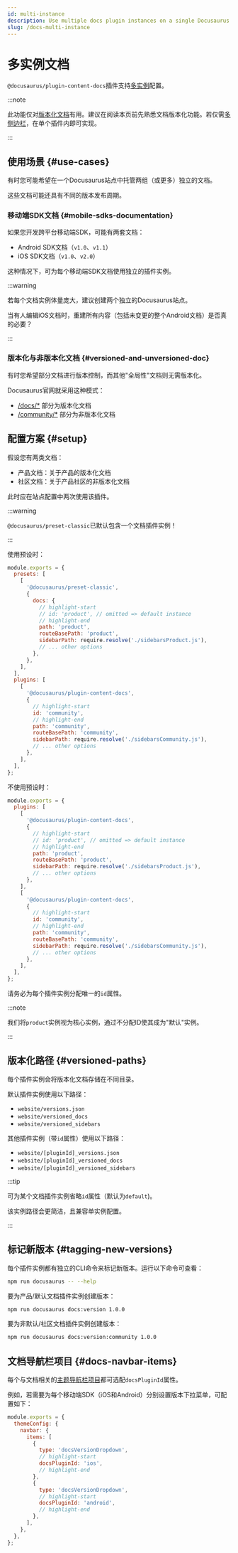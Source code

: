 ```yaml
---
id: multi-instance
description: Use multiple docs plugin instances on a single Docusaurus site.
slug: /docs-multi-instance
---
```


# 多实例文档

`@docusaurus/plugin-content-docs`插件支持[多实例](../../using-plugins.mdx#multi-instance-plugins-and-plugin-ids)配置。

:::note

此功能仅对[版本化文档](./versioning.mdx)有用。建议在阅读本页前先熟悉文档版本化功能。若仅需[多侧边栏](./sidebar/multiple-sidebars.mdx)，在单个插件内即可实现。

:::

## 使用场景 {#use-cases}

有时您可能希望在一个Docusaurus站点中托管两组（或更多）独立的文档。

这些文档可能还具有不同的版本发布周期。

### 移动端SDK文档 {#mobile-sdks-documentation}

如果您开发跨平台移动端SDK，可能有两套文档：

- Android SDK文档（`v1.0`、`v1.1`）
- iOS SDK文档（`v1.0`、`v2.0`）

这种情况下，可为每个移动端SDK文档使用独立的插件实例。

:::warning

若每个文档实例体量庞大，建议创建两个独立的Docusaurus站点。

当有人编辑iOS文档时，重建所有内容（包括未变更的整个Android文档）是否真的必要？

:::

### 版本化与非版本化文档 {#versioned-and-unversioned-doc}

有时您希望部分文档进行版本控制，而其他"全局性"文档则无需版本化。

Docusaurus官网就采用这种模式：

- [/docs/\*](/docs) 部分为版本化文档
- [/community/\*](/community/support) 部分为非版本化文档

## 配置方案 {#setup}

假设您有两类文档：

- 产品文档：关于产品的版本化文档
- 社区文档：关于产品社区的非版本化文档

此时应在站点配置中两次使用该插件。

:::warning

`@docusaurus/preset-classic`已默认包含一个文档插件实例！

:::

使用预设时：

```js title="docusaurus.config.js"
module.exports = {
  presets: [
    [
      '@docusaurus/preset-classic',
      {
        docs: {
          // highlight-start
          // id: 'product', // omitted => default instance
          // highlight-end
          path: 'product',
          routeBasePath: 'product',
          sidebarPath: require.resolve('./sidebarsProduct.js'),
          // ... other options
        },
      },
    ],
  ],
  plugins: [
    [
      '@docusaurus/plugin-content-docs',
      {
        // highlight-start
        id: 'community',
        // highlight-end
        path: 'community',
        routeBasePath: 'community',
        sidebarPath: require.resolve('./sidebarsCommunity.js'),
        // ... other options
      },
    ],
  ],
};
```

不使用预设时：

```js title="docusaurus.config.js"
module.exports = {
  plugins: [
    [
      '@docusaurus/plugin-content-docs',
      {
        // highlight-start
        // id: 'product', // omitted => default instance
        // highlight-end
        path: 'product',
        routeBasePath: 'product',
        sidebarPath: require.resolve('./sidebarsProduct.js'),
        // ... other options
      },
    ],
    [
      '@docusaurus/plugin-content-docs',
      {
        // highlight-start
        id: 'community',
        // highlight-end
        path: 'community',
        routeBasePath: 'community',
        sidebarPath: require.resolve('./sidebarsCommunity.js'),
        // ... other options
      },
    ],
  ],
};
```

请务必为每个插件实例分配唯一的`id`属性。

:::note

我们将`product`实例视为核心实例，通过不分配ID使其成为"默认"实例。

:::

## 版本化路径 {#versioned-paths}

每个插件实例会将版本化文档存储在不同目录。

默认插件实例使用以下路径：

- `website/versions.json`
- `website/versioned_docs`
- `website/versioned_sidebars`

其他插件实例（带`id`属性）使用以下路径：

- `website/[pluginId]_versions.json`
- `website/[pluginId]_versioned_docs`
- `website/[pluginId]_versioned_sidebars`

:::tip

可为某个文档插件实例省略`id`属性（默认为`default`)。

该实例路径会更简洁，且兼容单实例配置。

:::

## 标记新版本 {#tagging-new-versions}

每个插件实例都有独立的CLI命令来标记新版本。运行以下命令可查看：

```bash npm2yarn
npm run docusaurus -- --help
```

要为产品/默认文档插件实例创建版本：

```bash npm2yarn
npm run docusaurus docs:version 1.0.0
```

要为非默认/社区文档插件实例创建版本：

```bash npm2yarn
npm run docusaurus docs:version:community 1.0.0
```

## 文档导航栏项目 {#docs-navbar-items}

每个与文档相关的[主题导航栏项目](../../api/themes/theme-configuration.mdx#navbar)都可选配`docsPluginId`属性。

例如，若需要为每个移动端SDK（iOS和Android）分别设置版本下拉菜单，可配置如下：

```js title="docusaurus.config.js"
module.exports = {
  themeConfig: {
    navbar: {
      items: [
        {
          type: 'docsVersionDropdown',
          // highlight-start
          docsPluginId: 'ios',
          // highlight-end
        },
        {
          type: 'docsVersionDropdown',
          // highlight-start
          docsPluginId: 'android',
          // highlight-end
        },
      ],
    },
  },
};
```